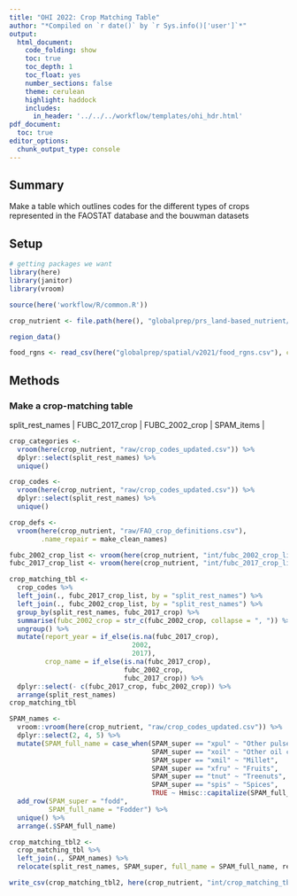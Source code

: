 ```yaml
---
title: "OHI 2022: Crop Matching Table"
author: "*Compiled on `r date()` by `r Sys.info()['user']`*"
output: 
  html_document:
    code_folding: show
    toc: true
    toc_depth: 1
    toc_float: yes
    number_sections: false
    theme: cerulean
    highlight: haddock
    includes: 
      in_header: '../../../workflow/templates/ohi_hdr.html'
pdf_document:
  toc: true
editor_options: 
  chunk_output_type: console
---
```


## Summary
Make a table which outlines codes for the different types of crops represented in the FAOSTAT database and the bouwman datasets


## Setup

```r
# getting packages we want
library(here)
library(janitor)
library(vroom)

source(here('workflow/R/common.R'))

crop_nutrient <- file.path(here(), "globalprep/prs_land-based_nutrient/v2021/STEP1_crop")

region_data()

food_rgns <- read_csv(here("globalprep/spatial/v2021/food_rgns.csv"), col_types = "cdc")
``` 

## Methods

### Make a crop-matching table

| split_rest_names | FUBC_2017_crop | FUBC_2002_crop  | SPAM_items  |

```r
crop_categories <- 
  vroom(here(crop_nutrient, "raw/crop_codes_updated.csv")) %>% 
  dplyr::select(split_rest_names) %>% 
  unique()

crop_codes <- 
  vroom(here(crop_nutrient, "raw/crop_codes_updated.csv")) %>% 
  dplyr::select(split_rest_names) %>% 
  unique()

crop_defs <- 
  vroom(here(crop_nutrient, "raw/FAO_crop_definitions.csv"), 
        .name_repair = make_clean_names)

fubc_2002_crop_list <- vroom(here(crop_nutrient, "int/fubc_2002_crop_list.csv"))
fubc_2017_crop_list <- vroom(here(crop_nutrient, "int/fubc_2017_crop_list.csv"))

crop_matching_tbl <- 
  crop_codes %>% 
  left_join(., fubc_2017_crop_list, by = "split_rest_names") %>% 
  left_join(., fubc_2002_crop_list, by = "split_rest_names") %>% 
  group_by(split_rest_names, fubc_2017_crop) %>% 
  summarise(fubc_2002_crop = str_c(fubc_2002_crop, collapse = ", ")) %>% 
  ungroup() %>% 
  mutate(report_year = if_else(is.na(fubc_2017_crop),
                               2002,
                               2017),
         crop_name = if_else(is.na(fubc_2017_crop),
                             fubc_2002_crop,
                             fubc_2017_crop)) %>% 
  dplyr::select(- c(fubc_2017_crop, fubc_2002_crop)) %>% 
  arrange(split_rest_names)
crop_matching_tbl

SPAM_names <- 
  vroom::vroom(here(crop_nutrient, "raw/crop_codes_updated.csv")) %>% 
  dplyr::select(2, 4, 5) %>% 
  mutate(SPAM_full_name = case_when(SPAM_super == "xpul" ~ "Other pulses",
                                    SPAM_super == "xoil" ~ "Other oil crops",
                                    SPAM_super == "xmil" ~ "Millet",
                                    SPAM_super == "xfru" ~ "Fruits",
                                    SPAM_super == "tnut" ~ "Treenuts",
                                    SPAM_super == "spis" ~ "Spices",
                                    TRUE ~ Hmisc::capitalize(SPAM_full_name))) %>% 
  add_row(SPAM_super = "fodd",
          SPAM_full_name = "Fodder") %>% 
  unique() %>% 
  arrange(.$SPAM_full_name)

crop_matching_tbl2 <- 
  crop_matching_tbl %>% 
  left_join(., SPAM_names) %>%
  relocate(split_rest_names, SPAM_super, full_name = SPAM_full_name, report_year, FUBC_crop_name = crop_name)

write_csv(crop_matching_tbl2, here(crop_nutrient, "int/crop_matching_tbl.csv"))
```
